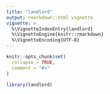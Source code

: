 ```yaml
---
title: "landlord"
output: rmarkdown::html_vignette
vignette: >
  %\VignetteIndexEntry{landlord}
  %\VignetteEngine{knitr::rmarkdown}
  %\VignetteEncoding{UTF-8}
---
```


```r
knitr::opts_chunk$set(
  collapse = TRUE,
  comment = "#>"
)
```

```r
library(landlord)
```
